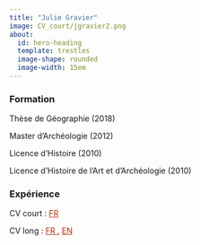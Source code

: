 ```yaml
---
title: "Julie Gravier"
image: CV_court/jgravier2.png
about:
  id: hero-heading
  template: trestles
  image-shape: rounded
  image-width: 15em
---
```


::: {#hero-heading}
### Formation

Thèse de Géographie (2018)

Master d'Archéologie (2012)

Licence d'Histoire (2010)

Licence d'Histoire de l'Art et d'Archéologie (2010)


### Expérience

CV court : <a href="CV_court/cv_court_202310.pdf" style="color:#BA2E00;"> FR </a>

CV long : <a href="https://geographie-cites.cnrs.fr/membres/julie-gravier/" style="color:#BA2E00;"> FR </a>, <a href="https://geographie-cites.cnrs.fr/en/members/julie-gravier/" style="color:#BA2E00;"> EN </a>

:::

